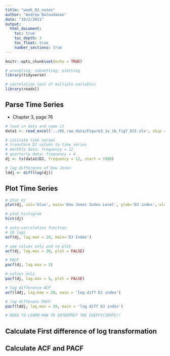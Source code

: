 ```yaml
---
title: "week_02_notes"
author: "Andrew Nalundasan"
date: "10/2/2021"
output: 
  html_document:
    toc: true
    toc_depth: 3
    toc_float: true
    number_sections: true
---
```


```r
knitr::opts_chunk$set(echo = TRUE)

# wrangling, subsetting, plotting
library(tidyverse)

# correlation test of multiple variables
library(readxl)


```

## Parse Time Series

+ Chapter 3, page 76

```r
# load in data and name it
data1 <- read_excel('../02_raw_data/Figure3_1a_1b_fig7_DJI.xls', skip = 1)

# initiate time series
# transform DJ column to time series
# monthly data: frequency = 12
# quarterly data: frequency = 4
dj <- ts(data1$DJ, frequency = 12, start = 1988)

# log difference of Dow Jones
lddj <- diff(log(dj))
```



## Plot Time Series

```r
# plot dj
plot(dj, col='blue', main='Dow Jones Index Level', ylab='DJ index', xlab='month')

# plot histogram
hist(dj)

# auto correlation function
# 20 lags
acf(dj, lag.max = 20, main='DJ Index')

# see values only and no plot
acf(dj, lag.max = 20, plot = FALSE)


```

```r
# PACF
pacf(dj, lag.max = 5)

# values only
pacf(dj, lag.max = 5, plot = FALSE)
```
```r
# log difference ACF
acf(lddj, lag.max = 20, main = 'log diff DJ index')

# log differenc PACF
pacf(lddj, lag.max = 20, main = 'log diff DJ index')

# NEED TO LEARN HOW TO INTERPRET THE COEFFICIENTS!!
```


## Calculate First difference of log transformation

## Calculate ACF and PACF

